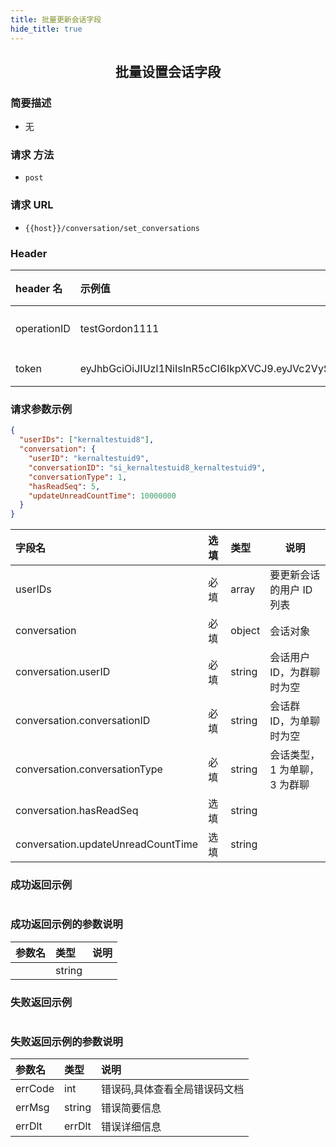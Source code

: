 ```yaml
---
title: 批量更新会话字段
hide_title: true
---
```


<center>

## 批量设置会话字段

</center>

### 简要描述

- 无

### 请求 方法

- `post`

### 请求 URL

- `{{host}}/conversation/set_conversations`

### Header

| header 名   | 示例值                                                                                                                                                                                                      | 选填 | 类型   | 说明                         |
| :---------- | :---------------------------------------------------------------------------------------------------------------------------------------------------------------------------------------------------------- | :--- | ------ | ---------------------------- |
| operationID | testGordon1111                                                                                                                                                                                              | 必填 | string | operationID 用于全局链路追踪 |
| token       | eyJhbGciOiJIUzI1NiIsInR5cCI6IkpXVCJ9.eyJVc2VySUQiOiJvcGVuSU0xMjM0NTYiLCJQbGF0Zm9ybUlEIjoxLCJleHAiOjE2OTU4MjE4MDUsIm5iZiI6MTY4ODA0NTUwNSwiaWF0IjoxNjg4MDQ1ODA1fQ.cY4ecn4qNO59uOkjLiJXSVg57INKOeeXxsNA2ABVFeg | 必填 | string | 管理员或者用户 token         |

### 请求参数示例

```json
{
  "userIDs": ["kernaltestuid8"],
  "conversation": {
    "userID": "kernaltestuid9",
    "conversationID": "si_kernaltestuid8_kernaltestuid9",
    "conversationType": 1,
    "hasReadSeq": 5,
    "updateUnreadCountTime": 10000000
  }
}
```

| 字段名                             | 选填 | 类型   | 说明                         |
| :--------------------------------- | :--- | :----- | ---------------------------- |
| userIDs                            | 必填 | array  | 要更新会话的用户 ID 列表     |
| conversation                       | 必填 | object | 会话对象                     |
| conversation.userID                | 必填 | string | 会话用户 ID，为群聊时为空    |
| conversation.conversationID        | 必填 | string | 会话群 ID，为单聊时为空      |
| conversation.conversationType      | 必填 | string | 会话类型，1 为单聊，3 为群聊 |
| conversation.hasReadSeq            | 选填 | string |                              |
| conversation.updateUnreadCountTime | 选填 | string |                              |

### 成功返回示例

```json

```

### 成功返回示例的参数说明

| 参数名 | 类型   | 说明 |
| :----- | :----- | :--- |
|        | string |      |

### 失败返回示例

```json

```

### 失败返回示例的参数说明

| 参数名  | 类型   | 说明                          |
| :------ | :----- | :---------------------------- |
| errCode | int    | 错误码,具体查看全局错误码文档 |
| errMsg  | string | 错误简要信息                  |
| errDlt  | errDlt | 错误详细信息                  |
